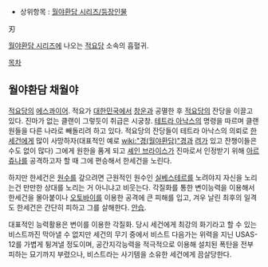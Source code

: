 * 상위항목 : [[월야환담 시리즈/등장인물]]

刃

[[월야환담 시리즈]]에 나오는 [[적요당]] 소속의 흡혈귀.

[[목차]]

== 월야환담 채월야 ==
[[적요당]]의 [[에스콰이어]]. 적요가 [[대한민국]]에서 [[창운]]과 공멸한 후 [[적요당]]의 잔당을 이끌고 있다. 진마가 없는 클랜이 그렇듯이 취급은 시궁창. [[테트라 아낙스]]의 명령을 따르며 클랜원들을 다른 나라로 빼돌리려 하고 있다. 적요당의 잔당들이 테트라 아낙스의 의뢰로 [[한세건]]에게 많이 사망하자(대표적인 예로 [[wiki:"경(월야환담)"경]]과 [[려]]가 있고 잔챙이들은 수도 없이 많다) 그에게 원한을 품게 되고 [[셰인 브라이스]]가 진마로서 인정받기 위해 [[아르쥬나]]를 공격하고자 할 때 그에 편승해서 한세건을 노린다.

하지만 한세건은 [[원수]]를 갚으려면 근원적인 원수인 [[실베스테르]]를 노려야지 자신을 노리는건 만만한 상대를 노리는 거 아니냐고 비웃는다. 각질화를 통한 변이능력을 이용해서 한세건을 몰아붙이나 [[오토바이]]를 이용한 공격에 큰 피해를 입고, 겨우 날린 최후의 일격도 한세건은 간단히 피하고 그를 살해한다. [[안습]].

대표적인 능력활용은 변이를 이용한 각질화. 당시 세건에게 최강의 화기라고 할 수 있는 비스트까진 막아낼 수 없지만 세건의 무기 중에서 비스트 다음가는 위력을 지닌 USAS-12를 가볍게 튕겨낼 정도이며, 공간지각능력을 적극적으로 이용해 설치된 폭탄을 전부 피하는 묘기까지 부렸으나, 비스트라는 사기템을 소유한 세건에게 끔살당한다.
